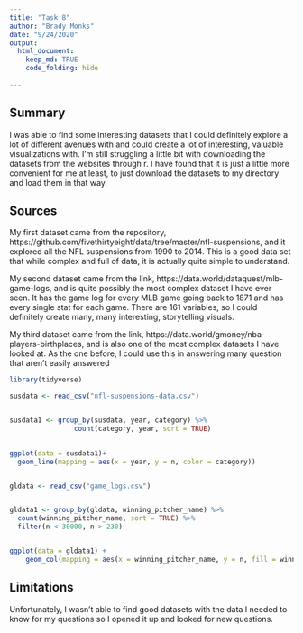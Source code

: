 ---
title: "Task 8"
author: "Brady Monks"
date: "9/24/2020"
output: 
  html_document:
    keep_md: TRUE
    code_folding: hide
    
---
## Summary
I was able to find some interesting datasets that I could definitely explore a lot of different avenues with and could create a lot of interesting, valuable visualizations with. I'm still struggling a little bit with downloading the datasets from the websites through r. I have found that it is just a little more convenient for me at least, to just download the datasets to my directory and load them in that way.

## Sources

My first dataset came from the repository, https://github.com/fivethirtyeight/data/tree/master/nfl-suspensions, and it explored all the NFL suspensions from 1990 to 2014. This is a good data set that while complex and full of data, it is actually quite simple to understand. 

My second dataset came from the link, https://data.world/dataquest/mlb-game-logs, and is quite possibly the most complex dataset I have ever seen. It has the game log for every MLB game going back to 1871 and has every single stat for each game. There are 161 variables, so I could definitely create many, many interesting, storytelling visuals. 

My third dataset came from the link, https://data.world/gmoney/nba-players-birthplaces, and is also one of the most complex datasets I have looked at. As the one before, I could use this in answering many question that aren't easily answered

```{r message = FALSE, warning = FALSE}

library(tidyverse)

susdata <- read_csv("nfl-suspensions-data.csv")


susdata1 <- group_by(susdata, year, category) %>%
                count(category, year, sort = TRUE)
                     

ggplot(data = susdata1)+
  geom_line(mapping = aes(x = year, y = n, color = category))


gldata <- read_csv("game_logs.csv")


gldata1 <- group_by(gldata, winning_pitcher_name) %>%
  count(winning_pitcher_name, sort = TRUE) %>%
  filter(n < 30000, n > 230)


ggplot(data = gldata1) +
    geom_col(mapping = aes(x = winning_pitcher_name, y = n, fill = winning_pitcher_name))


```

## Limitations

Unfortunately, I wasn't able to find good datasets with the data I needed to know for my questions so I opened it up and looked for new questions. 

